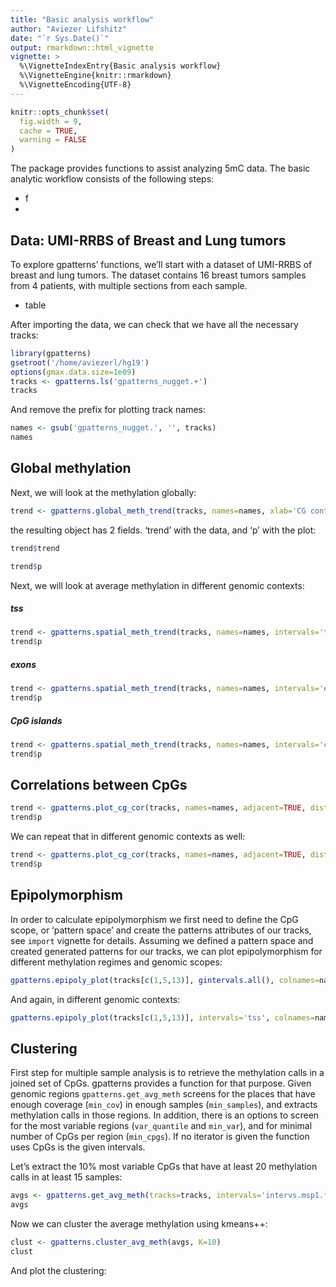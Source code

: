 ```yaml
---
title: "Basic analysis workflow"
author: "Aviezer Lifshitz"
date: "`r Sys.Date()`"
output: rmarkdown::html_vignette
vignette: >
  %\VignetteIndexEntry{Basic analysis workflow}
  %\VignetteEngine{knitr::rmarkdown}
  %\VignetteEncoding{UTF-8}
---
```


```r
knitr::opts_chunk$set(
  fig.width = 9,
  cache = TRUE,
  warning = FALSE
)
```

The package provides functions to assist analyzing 5mC data. The basic analytic workflow consists of the following steps:

* f
*  

## Data: UMI-RRBS of Breast and Lung tumors
To explore gpatterns' functions, we'll start with a dataset of UMI-RRBS of breast and lung tumors. 
The dataset contains 16 breast tumors samples from 4 patients, with multiple sections from each sample. 

* table

After importing the data, we can check that we have all the necessary tracks:
```r
library(gpatterns)
gsetroot('/home/aviezerl/hg19')
options(gmax.data.size=1e09)
tracks <- gpatterns.ls('gpatterns_nugget.+')
tracks
```

And remove the prefix for plotting track names:
```r
names <- gsub('gpatterns_nugget.', '', tracks)
names
```


## Global methylation 
Next, we will look at the methylation globally:
```r
trend <- gpatterns.global_meth_trend(tracks, names=names, xlab='CG content (500bp)')
```

the resulting object has 2 fields. 'trend' with the data, and 'p' with the plot:

```r
trend$trend
```
```r
trend$p
```

Next, we will look at average methylation in different genomic contexts:

##### tss
```r
trend <- gpatterns.spatial_meth_trend(tracks, names=names, intervals='tss')
trend$p
```

##### exons
```r
trend <- gpatterns.spatial_meth_trend(tracks, names=names, intervals='exon')
trend$p
```

##### CpG islands
```r
trend <- gpatterns.spatial_meth_trend(tracks, names=names, intervals='cgi', dist_breaks = seq(0,100,20))
trend$p
```

## Correlations between CpGs
```r
trend <- gpatterns.plot_cg_cor(tracks, names=names, adjacent=TRUE, dist_breaks = seq(0,200,20), min_cgs=100)
trend$p
```

We can repeat that in different genomic contexts as well: 
```r
trend <- gpatterns.plot_cg_cor(tracks, names=names, adjacent=TRUE, dist_breaks = seq(0,200,20), min_cgs=100, intervals='cgi')
trend$p
```


## Epipolymorphism
In order to calculate epipolymorphism we first need to define the CpG scope, or 'pattern space' and create the patterns attributes of our tracks, see `import` vignette for details. Assuming we defined a pattern space and created generated patterns for our tracks, we can plot epipolymorphism for different methylation regimes and genomic scopes: 
```r
gpatterns.epipoly_plot(tracks[c(1,5,13)], gintervals.all(), colnames=names[c(1,5,13)])
```

And again, in different genomic contexts:
```r
gpatterns.epipoly_plot(tracks[c(1,5,13)], intervals='tss', colnames=names[c(1,5,13)])
```


## Clustering
First step for multiple sample analysis is to retrieve the methylation calls in a joined set of CpGs. gpatterns provides a function for that purpose. Given genomic regions `gpatterns.get_avg_meth` screens for the places that have enough coverage (`min_cov`) in enough samples (`min_samples`), and extracts methylation calls in those regions. In addition, there is an options to screen for the most variable regions (`var_quantile` and `min_var`), and for minimal number of CpGs per region (`min_cpgs`). If no iterator is given the function uses CpGs is the given intervals.

Let's extract the 10% most variable CpGs that have at least 20 methylation calls in at least 15 samples:
```r
avgs <- gpatterns.get_avg_meth(tracks=tracks, intervals='intervs.msp1.fid', var_quantile=0.1, names=names, min_cov=20, min_samples=15)
avgs
```

Now we can cluster the average methylation using kmeans++: 
```r
clust <- gpatterns.cluster_avg_meth(avgs, K=10)
clust
```

And plot the clustering:

